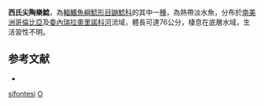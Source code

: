 {{Speciesbox
| taxon = Oxydoras sifontesi
| binomial_authority = [[Fernández-Yépez|Fernández-Yépez]], 1968
| status = NE
| status_system = IUCN3.1
| synonyms = *''Hildadoras orinocensis'', Fernández-Yépez, 1968
}}

'''西氏尖陶樂鯰'''，為[[輻鰭魚綱|輻鰭魚綱]][[鯰形目|鯰形目]][[鼬鯰科|鼬鯰科]]的其中一[[種|種]]，為熱帶淡水魚，分布於[[南美洲|南美洲]][[哥倫比亞|哥倫比亞]]及[[委內瑞拉|委內瑞拉]][[奧里諾科河|奧里諾科河]]流域，體長可達76公分，棲息在底層水域，生活習性不明。

== 参考文献 ==
*{{FishBase_species|genus=Oxydoras|species=sifontesi |year=2015|month=7}}

{{Taxonbar}}
[[Category:尖陶樂鯰屬|sifontesi]]
[[Category:1968年描述的魚類|O]]